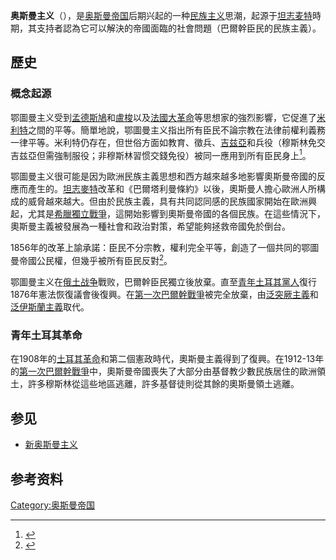 {{noteTA
|T = zh-cn:奥斯曼主义;zh-tw:鄂圖曼主義;zh-hk:鄂圖曼主義;
|G1=地名
}}
'''奥斯曼主义'''（{{lang-tr|Osmanlılık / Osmanlıcılık}}），是[[奥斯曼帝国|奥斯曼帝国]]后期兴起的一种[[民族主义|民族主义]]思潮，起源于[[坦志麦特|坦志麦特]]時期，其支持者認為它可以解決的帝國面臨的社會問題（巴爾幹臣民的民族主義）。

== 歷史 ==
=== 概念起源 ===
鄂圖曼主义受到[[孟德斯鳩|孟德斯鳩]]和[[盧梭|盧梭]]以及[[法國大革命|法國大革命]]等思想家的強烈影響，它促進了[[米利特|米利特]]之間的平等。簡單地說，鄂圖曼主义指出所有臣民不論宗教在法律前權利義務一律平等。米利特仍存在，但世俗方面如教育、徵兵、[[吉兹亞|吉兹亞]]和兵役（穆斯林免交吉兹亞但需強制服役；非穆斯林習惯交錢免役）被同一應用到所有臣民身上<ref>{{Cite journal|last=Dawn|first=C. Ernest|title=From Ottomanism to Arabism: The Origin of an Ideology|journal=The Review of Politics|volume=23}}</ref>。

鄂圖曼主义很可能是因为歐洲民族主義思想和西​​方越來越多地影響奧斯曼帝國的反應而產生的。[[坦志麥特|坦志麥特]]改革和《巴爾塔利曼條約》以後，奧斯曼人擔心歐洲人所構成的威脅越來越大。但由於民族主義，具有共同認同感的民族國家開始在歐洲興起，尤其是[[希臘獨立戰爭|希臘獨立戰爭]]，這開始影響到奧斯曼帝國的各個民族。在這些情況下，奧斯曼主義被發展為一種社會和政治對策，希望能夠拯救帝國免於倒台。

1856年的改革上諭承諾：臣民不分宗教，權利完全平等，創造了一個共同的鄂圖曼帝國公民權，但幾乎被所有臣民反對<ref name="BuntCleveland2010">{{cite book|author2=Martin Bunton|author1=William L. Cleveland|title=A History of the Modern Middle East|url=https://books.google.com/books?id=hnzxzqau3a8C&pg=PA152|date=July 2010|publisher=Westview Press|isbn=978-1-4587-8155-0|page=152}}</ref>。

鄂圖曼主义在[[俄土战争_(1877年-1878年)|俄土战争]]戰败，巴爾幹臣民獨立後放棄。直至[[青年土耳其黨人|青年土耳其黨人]]復行1876年憲法恢復議會後復興。在[[第一次巴爾幹戰爭|第一次巴爾幹戰爭]]被完全放棄，由[[泛突厥主義|泛突厥主義]]和[[泛伊斯蘭主義|泛伊斯蘭主義]]取代。

=== 青年土耳其革命 ===
在1908年的[[土耳其革命|土耳其革命]]和第二個憲政時代，奧斯曼主義得到了復興。在1912-13年的[[第一次巴爾幹戰爭|第一次巴爾幹戰爭]]中，奧斯曼帝國喪失了大部分由基督教少數民族居住的歐洲領土，許多穆斯林從這些地區逃離，許多基督徒則從其餘的奧斯曼領土逃離。

== 参见 ==
* [[新奥斯曼主义|新奥斯曼主义]]

== 参考资料 ==
{{reflist}}

[[Category:奥斯曼帝国|Category:奥斯曼帝国]]